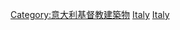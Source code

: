{{Commonscat|Churches in Italy}}

[[Category:意大利基督教建築物|Category:意大利基督教建築物]]
[[Category:歐洲教堂|Italy]]
[[Category:各国教堂|Italy]]